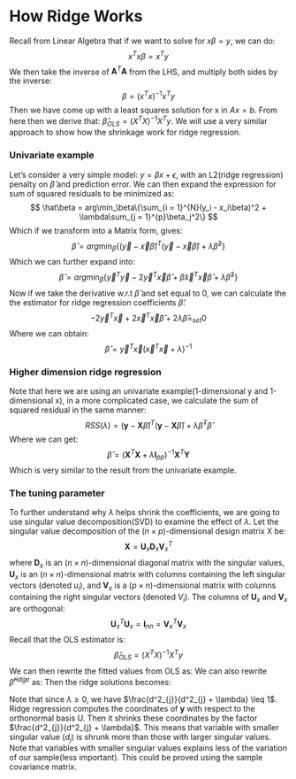 # How Ridge Works
Recall from Linear Algebra that if we want to solve for $x \beta =y$, we can do:
$$
x^Tx\beta = x^Ty
$$
We then take the inverse of $\boldsymbol{A}^T\boldsymbol{A}$ from the LHS, and multiply both sides by the inverse:
$$
\beta = (x^Tx)^{-1}x^Ty
$$
Then we have come up with a least squares solution for x in $Ax = b$.
From here then we derive that: $\hat\beta_{OLS} = (X^T X)^{-1} X^T y$.
We will use a very similar approach to show how the shrinkage work for ridge regression.

### Univariate example
Let's consider a very simple model: $y = \beta x + \epsilon$, with an L2(ridge regression) penalty on $\hat\beta$ and prediction error. We can then expand the expression for sum of squared residuals to be minimized as:
$$
\hat\beta = arg\min_\beta\{\sum_{i = 1}^{N}(y_i - x_i\beta)^2 + \lambda\sum_{j = 1}^{p}\beta_j^2\}
$$
Which if we transform into a Matrix form, gives:
$$
\hat{\beta} = arg\min_\beta\{(\vec{y} - \vec{x}\hat\beta)^{T}(\vec{y} - \vec{x}\hat\beta) + \lambda\hat{\beta}^2\}
$$
Which we can further expand into:
$$
\hat\beta = arg\min_\beta\{\vec{y}^{T}\vec{y} - 2\vec{y}^T\vec{x}\hat{\beta} + \hat{\beta}\vec{x}^T\vec{x}\hat{\beta} + \lambda\hat{\beta}^2\}
$$
Now if we take the derivative w.r.t $\hat\beta$ and set equal to 0, we can calculate the the estimator for ridge regression coefficients $\hat\beta$:
$$
-2\vec{y}^T\vec{x} + 2\vec{x}^T\vec{x}\hat{\beta} + 2\lambda\hat{\beta} =_{set} 0
$$
Where we can obtain:
$$
\hat{\beta} = \vec{y}^T\vec{x}{(\vec{x}^T\vec{x} + \lambda)}^{-1}
$$

### Higher dimension ridge regression
Note that here we are using an univariate example(1-dimensional y and 1-dimensional x), in a more complicated case, we calculate the sum of squared residual in the same manner:
$$
RSS(\lambda) = (\boldsymbol{y} - \boldsymbol{X}\hat\beta)^T(\boldsymbol{y} - \boldsymbol{X}\hat\beta) + \lambda\hat\beta^T\hat\beta
$$
Where we can get:
$$
\hat{\beta} = {(\boldsymbol{X}^T\boldsymbol{X} + \lambda\boldsymbol{I}_{pp})}^{-1}\boldsymbol{X}^T\boldsymbol{Y}
$$
Which is very similar to the result from the univariate example.

### The tuning parameter
To further understand why $\lambda$ helps shrink the coefficients, we are going to use singular value decomposition(SVD) to examine the effect of $\lambda$.
Let the singular value decomposition of the ($n \times p$)-dimensional design matrix X be:
$$
\boldsymbol{X} = \boldsymbol{U}_x\boldsymbol{D}_x\boldsymbol{V}^{T}_x
$$
where $\boldsymbol{D}_x$ is an ($n \times n$)-dimensional diagonal matrix with the singular values, $\boldsymbol{U}_x$ is an ($n \times n$)-dimensional matrix
with columns containing the left singular vectors (denoted $u_i$), and $\boldsymbol{V}_x$ is a ($p \times n$)-dimensional matrix with columns
containing the right singular vectors (denoted $V_i$). The columns of $\boldsymbol{U}_x$ and $\boldsymbol{V}_x$ are orthogonal: 
$$
\boldsymbol{U}^T_x\boldsymbol{U}_x = \boldsymbol{I}_{nn} = \boldsymbol{V}^T_x\boldsymbol{V}_x
$$
Recall that the OLS estimator is: 
$$
\hat\beta_{OLS} = (X^T X)^{-1} X^T y
$$
We can then rewrite the fitted values from OLS as:
\begin{align*}
\boldsymbol{X}\hat\beta_{OLS} &= \boldsymbol{U}_x\boldsymbol{D}_x\boldsymbol{V}^{T}_x(\boldsymbol{V}_x\boldsymbol{D}_x\boldsymbol{U}_x^T\boldsymbol{U}_x\boldsymbol{D}_x\boldsymbol{V}^T_x)^{-1}\boldsymbol{V}_x\boldsymbol{D}_x\boldsymbol{U}_x^Ty\\
&=\boldsymbol{U}_x\boldsymbol{D}_x\boldsymbol{V}^{T}_x(\boldsymbol{D}_x\boldsymbol{D}_x)^{-1}\boldsymbol{V}_x\boldsymbol{D}_x\boldsymbol{U}_x^Ty\\
&= \boldsymbol{U}_x\boldsymbol{D}_x\boldsymbol{V}^{T}_x\boldsymbol{D}_x^{-1}\boldsymbol{D}_x^{-1}\boldsymbol{V}_x\boldsymbol{D}_x\boldsymbol{U}_x^Ty\\
 &= \boldsymbol{U}_x\boldsymbol{U}^T_xy\\
 &= {\sum_{j = 1}^{p}\boldsymbol{u}_j(1)\boldsymbol{u}_j^T\boldsymbol{y}}
\end{align*}
We can also rewrite $\hat\beta^{ridge}$ as:
\begin{align*}
\hat\beta &= {(\boldsymbol{X}^T\boldsymbol{X} + \lambda\boldsymbol{I}_{pp})}^{-1}\boldsymbol{X}^T\boldsymbol{Y}\\
 &= (\boldsymbol{V}_x\boldsymbol{D}_x\boldsymbol{U}_x^T\boldsymbol{U}_x\boldsymbol{D}_x\boldsymbol{V}^T_x + \lambda\boldsymbol{I}_{pp})^{-1}\boldsymbol{V}_x\boldsymbol{D}_x\boldsymbol{U}^T_x\boldsymbol{Y}\\
 &= (\boldsymbol{V}_x\boldsymbol{D}_x^2\boldsymbol{V}_x^T + \lambda\boldsymbol{V}_x\boldsymbol{V}_x^T)^{-1}\boldsymbol{V}_x\boldsymbol{D}_x\boldsymbol{U}^T_x\boldsymbol{Y}\\
 &= (\boldsymbol{V}_x[\boldsymbol{D}_x^2 + \lambda\boldsymbol{I}_{nn}]^{-1}\boldsymbol{V}^T_x)^{-1}\boldsymbol{V}_x\boldsymbol{D}_x\boldsymbol{U}^T_x\boldsymbol{Y} \\
 &= (\boldsymbol{V}_x^{-T}[\boldsymbol{D}_x^2 + \lambda\boldsymbol{I}_{nn}]^{-1}\boldsymbol{V}_x^{-1})\boldsymbol{V}_x\boldsymbol{D}_x\boldsymbol{U}^T_x\boldsymbol{Y}\\
 &= \boldsymbol{V}_x^{-T}[\boldsymbol{D}_x^2 + \lambda\boldsymbol{I}_{nn}]^{-1}\boldsymbol{D}_x\boldsymbol{U}^T_x\boldsymbol{Y}
\end{align*}
Then the ridge solutions becomes:
\begin{align*}
\boldsymbol{X}\hat\beta &= \boldsymbol{X}\boldsymbol{V}_x^{-T}[\boldsymbol{D}_x^2 + \lambda\boldsymbol{I}_{nn}]^{-1}\boldsymbol{D}_x\boldsymbol{U}^T_x\boldsymbol{Y}\\
 &= \boldsymbol{U}_x\boldsymbol{D}_x\boldsymbol{V}^{T}_x\boldsymbol{V}_x^{-T}[\boldsymbol{D}_x^2 + \lambda\boldsymbol{I}_{nn}]^{-1}\boldsymbol{D}_x\boldsymbol{U}^T_x\boldsymbol{Y}\\
 &= \boldsymbol{U}_x\boldsymbol{D}_x(\boldsymbol{D}_x^2 + \lambda\boldsymbol{I}_{nn})^{-1}\boldsymbol{D}_x\boldsymbol{U}^T_x\boldsymbol{Y}\\
 &= \sum_{j = 1}^{p}\boldsymbol{u}_j\frac{d^2_{j}}{d^2_{j} + \lambda}\boldsymbol{u}_j^T\boldsymbol{y}
\end{align*}

Note that since $\lambda \geq 0$, we have $\frac{d^2_{j}}{d^2_{j} + \lambda} \leq 1$. Ridge regression computes the coordinates of $\boldsymbol{y}$ with respect to the orthonormal basis U. Then it shrinks these coordinates by the factor $\frac{d^2_{j}}{d^2_{j} + \lambda}$. This means that variable with smaller singular value ($d_j$) is shrunk more than those with larger singular values. Note that variables with smaller singular values explains less of the variation of our sample(less important). This could be proved using the sample covariance matrix.
